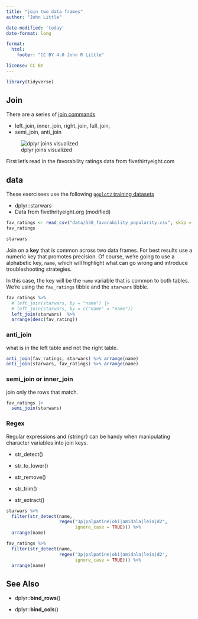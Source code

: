 ```yaml
---
title: "join two data frames"
author: "John Little"

date-modified: 'today'
date-format: long

format: 
  html:
    footer: "CC BY 4.0 John R Little"

license: CC BY    
---
```


```r
library(tidyverse)
```

## Join

There are a series of [join commands](https://dplyr.tidyverse.org/reference/index.html#section-two-table-verbs)

-   left_join, inner_join, right_join, full_join,
-   semi_join, anti_join

![dplyr joins visualized](https://pbs.twimg.com/media/B6eUTTACUAAahLf.png)

First let's read in the favorability ratings data from fivethirtyeight.com

## data

These exercisees use the following [`ggplot2` training datasets](https://ggplot2.tidyverse.org/reference/index.html#section-data)

-   dplyr::starwars
-   Data from fivethrityeight.org (modified)

```r
fav_ratings <- read_csv("data/538_favorability_popularity.csv", skip = 11)
fav_ratings
```

```r
starwars
```

Join on a **key** that is common across two data frames. For best results use a numeric key that promotes precision. Of course, we're going to use a alphabetic key, `name`, which will highlight what can go wrong and introduce troubleshooting strategies.

In this case, the key will be the `name` variable that is common to both tables. We're using the `fav_ratings` tibble and the `starwars` tibble.

```r
fav_ratings %>% 
  # left_join(starwars, by = "name") |> 
  # left_join(starwars, by = c("name" = "name"))
  left_join(starwars)  %>%
  arrange(desc(fav_rating))
```

### anti_join

what is in the left table and not the right table.

```r
anti_join(fav_ratings, starwars) %>% arrange(name)
anti_join(starwars, fav_ratings) %>% arrange(name)
```

### semi_join or inner_join

join only the rows that match.

```r
fav_ratings |> 
  semi_join(starwars)
```

### Regex

Regular expressions and {stringr} can be handy when manipulating character variables into join keys.

-   str_detect()

-   str_to_lower()

-   str_remove()

-   str_trim()

-   str_extract()

```r
starwars %>% 
  filter(str_detect(name, 
                    regex("3p|palpatine|obi|amidala|leia|d2", 
                          ignore_case = TRUE))) %>% 
  arrange(name)
```

```r
fav_ratings %>% 
  filter(str_detect(name, 
                    regex("3p|palpatine|obi|amidala|leia|d2", 
                          ignore_case = TRUE))) %>% 
  arrange(name)
```

## See Also

-   dplyr::**bind_rows**()

-   dplyr::**bind_cols**()
